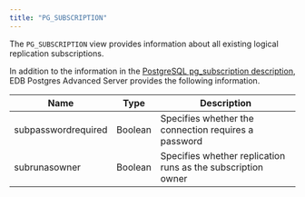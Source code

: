 ```yaml
---
title: "PG_SUBSCRIPTION"
---
```


The `PG_SUBSCRIPTION` view provides information about all existing logical replication subscriptions. 

In addition to the information in the [PostgreSQL pg_subscription description](https://www.postgresql.org/docs/current/catalog-pg-subscription.html), EDB Postgres Advanced Server provides the following information.

| Name                | Type    | Description                                                 |
| ------------------- | ------- | ----------------------------------------------------------- |
| subpasswordrequired | Boolean | Specifies whether the connection requires a password        |
| subrunasowner       | Boolean | Specifies whether replication runs as the subscription owner |
